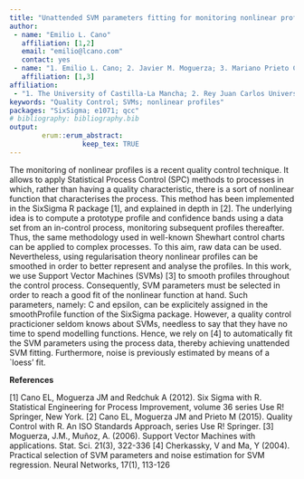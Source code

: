 ```yaml
---
title: "Unattended SVM parameters fitting for monitoring nonlinear profiles"
author:
 - name: "Emilio L. Cano"
   affiliation: [1,2]
   email: "emilio@lcano.com"
   contact: yes
 - name: "1. Emilio L. Cano; 2. Javier M. Moguerza; 3. Mariano Prieto Corcoba"
   affiliation: [1,3]
affiliation:
 - "1. The University of Castilla-La Mancha; 2. Rey Juan Carlos University; 3; ENUSA Industrias Avanzadas"
keywords: "Quality Control; SVMs; nonlinear profiles"
packages: "SixSigma; e1071; qcc"
# bibliography: bibliography.bib
output:  
        erum::erum_abstract:
                  keep_tex: TRUE
---
```


The monitoring of nonlinear profiles is a recent quality control
technique. It allows to apply Statistical Process Control (SPC) methods
to processes in which, rather than having a quality characteristic,
there is a sort of nonlinear function that characterises the process.
This method has been implemented in the SixSigma R package \[1\], and
explained in depth in \[2\]. The underlying idea is to compute a
prototype profile and confidence bands using a data set from an
in-control process, monitoring subsequent profiles thereafter. Thus, the
same methodology used in well-known Shewhart control charts can be
applied to complex processes. To this aim, raw data can be used.
Nevertheless, using regularisation theory nonlinear profiles can be
smoothed in order to better represent and analyse the profiles. In this
work, we use Support Vector Machines (SVMs) \[3\] to smooth profiles
throughout the control process. Consequently, SVM parameters must be
selected in order to reach a good fit of the nonlinear function at hand.
Such parameters, namely: C and epsilon, can be explicitely assigned in
the smoothProfile function of the SixSigma package. However, a quality
control practicioner seldom knows about SVMs, needless to say that they
have no time to spend modelling functions. Hence, we rely on \[4\] to
automatically fit the SVM parameters using the process data, thereby
achieving unattended SVM fitting. Furthermore, noise is previously
estimated by means of a \`loess' fit.

**References**

\[1\] Cano EL, Moguerza JM and Redchuk A (2012). Six Sigma with R.
Statistical Engineering for Process Improvement, volume 36 series Use R!
Springer, New York. \[2\] Cano EL, Moguerza JM and Prieto M (2015).
Quality Control with R. An ISO Standards Approach, series Use R!
Springer. \[3\] Moguerza, J.M., Muñoz, A. (2006). Support Vector
Machines with applications. Stat. Sci. 21(3), 322-336 \[4\] Cherkassky,
V and Ma, Y (2004). Practical selection of SVM parameters and noise
estimation for SVM regression. Neural Networks, 17(1), 113-126
